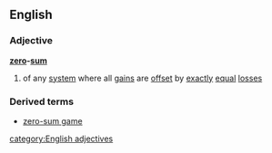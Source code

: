==English==
===Adjective===
{{wikipedia}}
'''[[zero]]-[[sum]]'''
#of any [[system]] where all [[gain]]s are [[offset]] by [[exactly]] [[equal]] [[loss]]es
===Derived terms===
*[[zero-sum game]]
[[category:English adjectives]]